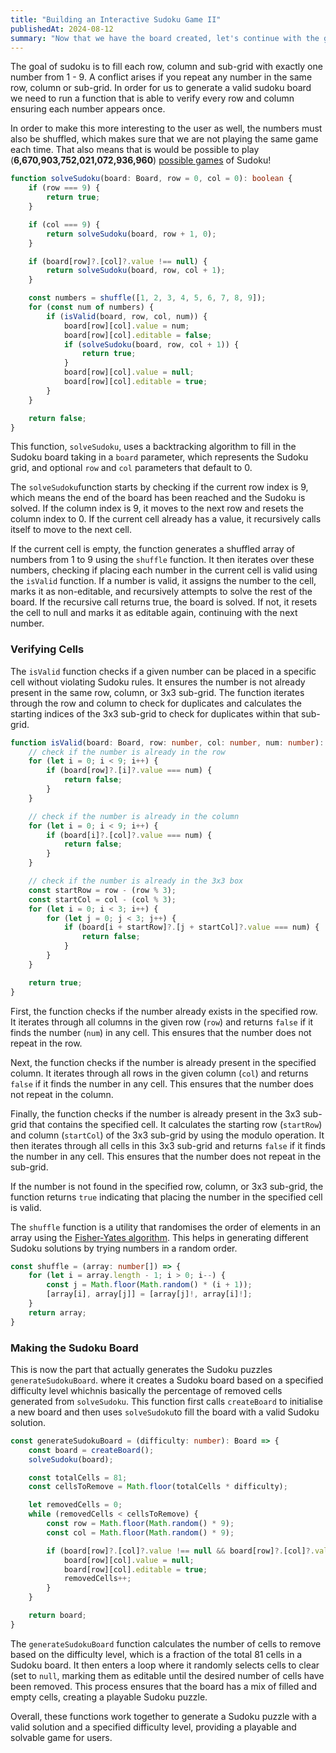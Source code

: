 ```yaml
---
title: "Building an Interactive Sudoku Game II"
publishedAt: 2024-08-12
summary: "Now that we have the board created, let's continue with the game logic."
---
```


The goal of sudoku is to fill each row, column and sub-grid with exactly one number from 1 - 9. A conflict arises if you repeat any number in the same row, column or sub-grid. In order for us to generate a valid sudoku board we need to run a function that is able to verify every row and column ensuring each number appears once. 

In order to make this more interesting to the user as well, the numbers must also be shuffled, which makes sure that we are not playing the same game each time. That also means that is would be possible to play (**6,670,903,752,021,072,936,960**) [possible games](https://en.wikipedia.org/wiki/Mathematics_of_Sudoku) of Sudoku! 

```typescript
function solveSudoku(board: Board, row = 0, col = 0): boolean {
    if (row === 9) {
        return true;
    }

    if (col === 9) {
        return solveSudoku(board, row + 1, 0);
    }

    if (board[row]?.[col]?.value !== null) {
        return solveSudoku(board, row, col + 1);
    }

    const numbers = shuffle([1, 2, 3, 4, 5, 6, 7, 8, 9]);
    for (const num of numbers) {
        if (isValid(board, row, col, num)) {
            board[row][col].value = num;
            board[row][col].editable = false;
            if (solveSudoku(board, row, col + 1)) {
                return true;
            }
            board[row][col].value = null;
            board[row][col].editable = true;
        }
    }

    return false;
}
```

This function, `solveSudoku`, uses a backtracking algorithm to fill in the Sudoku board taking in  a  `board` parameter, which represents the Sudoku grid, and optional `row` and `col` parameters that default to 0. 

The `solveSudoku`function starts by checking if the current row index is 9, which means the end of the board has been reached and the Sudoku is solved. If the column index is 9, it moves to the next row and resets the column index to 0. If the current cell already has a value, it recursively calls itself to move to the next cell.

If the current cell is empty, the function generates a shuffled array of numbers from 1 to 9 using the `shuffle` function. It then iterates over these numbers, checking if placing each number in the current cell is valid using the `isValid` function. If a number is valid, it assigns the number to the cell, marks it as non-editable, and recursively attempts to solve the rest of the board. If the recursive call returns true, the board is solved. If not, it resets the cell to null and marks it as editable again, continuing with the next number.

### Verifying Cells

The `isValid` function checks if a given number can be placed in a specific cell without violating Sudoku rules. It ensures the number is not already present in the same row, column, or 3x3 sub-grid. The function iterates through the row and column to check for duplicates and calculates the starting indices of the 3x3 sub-grid to check for duplicates within that sub-grid.

```typescript
function isValid(board: Board, row: number, col: number, num: number): boolean {
    // check if the number is already in the row
    for (let i = 0; i < 9; i++) {
        if (board[row]?.[i]?.value === num) {
            return false;
        }
    }

    // check if the number is already in the column
    for (let i = 0; i < 9; i++) {
        if (board[i]?.[col]?.value === num) {
            return false;
        }
    }

    // check if the number is already in the 3x3 box
    const startRow = row - (row % 3);
    const startCol = col - (col % 3);
    for (let i = 0; i < 3; i++) {
        for (let j = 0; j < 3; j++) {
            if (board[i + startRow]?.[j + startCol]?.value === num) {
                return false;
            }
        }
    }

    return true;
}
```

First, the function checks if the number already exists in the specified row. It iterates through all columns in the given row (`row`) and returns `false` if it finds the number (`num`) in any cell. This ensures that the number does not repeat in the row.

Next, the function checks if the number is already present in the specified column. It iterates through all rows in the given column (`col`) and returns `false` if it finds the number in any cell. This ensures that the number does not repeat in the column.

Finally, the function checks if the number is already present in the 3x3 sub-grid that contains the specified cell. It calculates the starting row (`startRow`) and column (`startCol`) of the 3x3 sub-grid by using the modulo operation. It then iterates through all cells in this 3x3 sub-grid and returns `false` if it finds the number in any cell. This ensures that the number does not repeat in the sub-grid.

If the number is not found in the specified row, column, or 3x3 sub-grid, the function returns `true` indicating that placing the number in the specified cell is valid.

The `shuffle` function is a utility that randomises the order of elements in an array using the [Fisher-Yates algorithm](https://en.wikipedia.org/wiki/Fisher%E2%80%93Yates_shuffle). This helps in generating different Sudoku solutions by trying numbers in a random order.

```typescript
const shuffle = (array: number[]) => {
    for (let i = array.length - 1; i > 0; i--) {
        const j = Math.floor(Math.random() * (i + 1));
        [array[i], array[j]] = [array[j]!, array[i]!];
    }
    return array;
}
```

### Making the Sudoku Board 

This is now the part that actually generates the Sudoku puzzles `generateSudokuBoard`. where it creates a Sudoku board based on a specified difficulty level whichnis basically the percentage of removed cells generated from `solveSudoku`. This function first calls `createBoard` to initialise a new board and then uses `solveSudoku`to fill the board with a valid Sudoku solution.

```typescript
const generateSudokuBoard = (difficulty: number): Board => {
    const board = createBoard();
    solveSudoku(board);

    const totalCells = 81;
    const cellsToRemove = Math.floor(totalCells * difficulty);

    let removedCells = 0;
    while (removedCells < cellsToRemove) {
        const row = Math.floor(Math.random() * 9);
        const col = Math.floor(Math.random() * 9);

        if (board[row]?.[col]?.value !== null && board[row]?.[col]?.value !== undefined) {
            board[row][col].value = null;
            board[row][col].editable = true;
            removedCells++;
        }
    }

    return board;
}
```

The `generateSudokuBoard` function calculates the number of cells to remove based on the difficulty level, which is a fraction of the total 81 cells in a Sudoku board. It then enters a loop where it randomly selects cells to clear (set to `null`, marking them as editable until the desired number of cells have been removed. This process ensures that the board has a mix of filled and empty cells, creating a playable Sudoku puzzle.

Overall, these functions work together to generate a Sudoku puzzle with a valid solution and a specified difficulty level, providing a playable and solvable game for users.